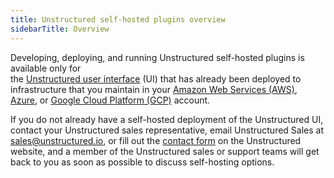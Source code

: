 ```yaml
---
title: Unstructured self-hosted plugins overview
sidebarTitle: Overview
---
```




Developing, deploying, and running Unstructured self-hosted plugins is available only for  
the [Unstructured user interface](/ui/overview) (UI) that has already been deployed to 
infrastructure that you maintain in your 
[Amazon Web Services (AWS)](/self-hosted/aws/overview), [Azure](/self-hosted/azure/overview), or
[Google Cloud Platform (GCP)](/self-hosted/gcp/overview) account.

If you do not already have a self-hosted deployment of the Unstructured UI, 
contact your Unstructured sales representative, email Unstructured Sales at [sales@unstructured.io](mailto:sales@unstructured.io), or fill out the 
[contact form](https://unstructured.io/contact) on the Unstructured website, and a member of the Unstructured sales or support teams 
will get back to you as soon as possible to discuss self-hosting options.